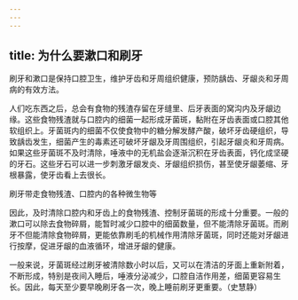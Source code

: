 ```yaml
---
---
---
```

title: 为什么要漱口和刷牙
---




刷牙和漱口是保持口腔卫生，维护牙齿和牙周组织健康，预防龋齿、牙龈炎和牙周病的有效方法。

人们吃东西之后，总会有食物的残渣存留在牙缝里、后牙表面的窝沟内及牙龈边缘。这些食物残渣就与口腔内的细菌一起形成牙菌斑，黏附在牙齿表面或口腔其他软组织上。牙菌斑内的细菌不仅使食物中的糖分解发酵产酸，破坏牙齿硬组织，导致龋齿发生，细菌产生的毒素还可破坏牙龈及牙周围组织，引起牙龈炎和牙周病。如果这些牙菌斑不及时清除，唾液中的无机盐会逐渐沉积在牙齿表面，钙化成坚硬的牙石。这些牙石可以进一步刺激牙龈发炎、牙龈组织损伤，甚至使牙龈萎缩、牙根暴露，使牙齿看上去很长。

刷牙带走食物残渣、口腔内的各种微生物等



因此，及时清除口腔内和牙齿上的食物残渣、控制牙菌斑的形成十分重要。一般的漱口可以除去食物碎屑，能暂时减少口腔中的细菌数量，但不能清除牙菌斑。而刷牙不但能清除食物碎屑，更能依靠刷毛的机械作用清除牙菌斑，同时还能对牙龈进行按摩，促进牙龈的血液循环，增进牙龈的健康。

一般来说，牙菌斑经过刷牙被清除数小时以后，又可以在清洁的牙面上重新附着，不断形成，特别是夜间入睡后，唾液分泌减少，口腔自洁作用差，细菌更容易生长。因此，每天至少要早晚刷牙各一次，晚上睡前刷牙更重要。（史慧静）